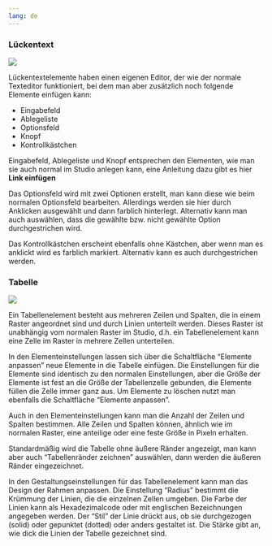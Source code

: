 ```yaml
---
lang: de
---
```


### Lückentext
![](Grafiken/verbund_luckentext.png)

Lückentextelemente haben einen eigenen Editor, der wie der normale Texteditor funktioniert, bei dem man aber zusätzlich noch folgende Elemente einfügen kann:

* Eingabefeld
* Ablegeliste
* Optionsfeld
* Knopf
* Kontrollkästchen

Eingabefeld, Ablegeliste und Knopf entsprechen den Elementen, wie man sie auch normal im Studio anlegen kann, eine Anleitung dazu gibt es hier **Link einfügen**

Das Optionsfeld wird mit zwei Optionen erstellt, man kann diese wie beim normalen Optionsfeld bearbeiten.  Allerdings werden sie hier durch Anklicken ausgewählt und dann farblich hinterlegt. Alternativ kann man auch auswählen, dass die gewählte bzw. nicht gewählte Option durchgestrichen wird.

Das Kontrollkästchen erscheint ebenfalls ohne Kästchen, aber wenn man es anklickt wird es farblich markiert. Alternativ kann es auch durchgestrichen werden.


### Tabelle
![](Grafiken/verbund_tabelle.png)

Ein Tabellenelement besteht aus mehreren Zeilen und Spalten, die in einem Raster angeordnet sind und durch Linien unterteilt werden. Dieses Raster ist unabhängig vom normalen Raster im Studio, d.h. ein Tabellenelement kann eine Zelle im Raster in mehrere Zellen unterteilen.

In den Elementeinstellungen lassen sich über die Schaltfläche "Elemente anpassen" neue Elemente in die Tabelle einfügen. Die Einstellungen für die Elemente sind identisch zu den normalen Einstellungen, aber die Größe der Elemente ist fest an die Größe der Tabellenzelle gebunden, die Elemente füllen die Zelle immer ganz aus. Um Elemente zu löschen nutzt man ebenfalls die Schaltfläche "Elemente anpassen". 

Auch in den Elementeinstellungen kann man die Anzahl der Zeilen und Spalten bestimmen. Alle Zeilen und Spalten können, ähnlich wie im normalen Raster, eine anteilige oder eine feste Größe in Pixeln erhalten.

Standardmäßig wird die Tabelle ohne äußere Ränder angezeigt, man kann aber auch "Tabellenränder zeichnen" auswählen, dann werden die äußeren Ränder eingezeichnet.

In den Gestaltungseinstellungen für das Tabellenelement kann man das Design der Rahmen anpassen. Die Einstellung "Radius" bestimmt die Krümmung der Linien, die die einzelnen Zellen umgeben. Die Farbe der Linien kann als Hexadezimalcode oder mit englischen Bezeichnungen angegeben werden. Der "Stil" der Linie drückt aus, ob sie durchgezogen (solid) oder gepunktet (dotted) oder anders gestaltet ist. Die Stärke gibt an, wie dick die Linien der Tabelle gezeichnet sind.